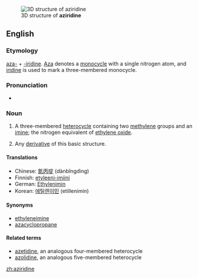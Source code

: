 [[Image:Aziridine3d.png|thumb|3D structure of '''aziridine''']]
==English==

===Etymology===

[[aza-]] + [[-iridine]].  [[aza|Aza]] denotes a [[monocycle]] with a single nitrogen atom, and [[iridine]] is used to mark a three-membered monocycle.

===Pronunciation===
*{{IPA|əˈzirɪdin}}

===Noun===
{{wikipedia}}
{{en-noun}}
# {{organic compound}} A three-membered [[heterocycle]] containing two [[methylene]] groups and an [[imine]]; the nitrogen equivalent of [[ethylene oxide]].
# {{by extension}} Any [[derivative]] of this basic structure.

====Translations====
{{trans-top|three-membered heterocycle}}
*Chinese: [[氮丙啶]] (dànbǐngdìng)
*Finnish: [[etyleeni-imiini]]
*German: [[Ethylenimin]] {{n}}
*Korean: [[에틸렌이민]] (etillenimin)
{{trans-bottom}}

====Synonyms====
*[[ethyleneimine]]
*[[azacyclopropane]]

====Related terms====
*[[azetidine]], an analogous four-membered heterocycle
*[[azolidine]], an analogous five-membered heterocycle

[[zh:aziridine]]